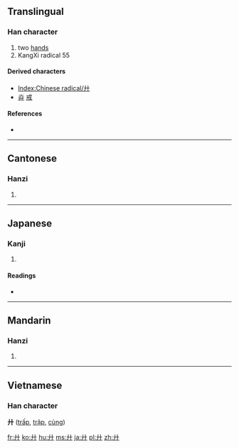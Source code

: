 {{also|廿}}
==Translingual==

===Han character===
{{Han char|rn=55|rad=廾|as=00|sn=3|four=4400<sub>0</sub>|canj=十十 (JJ), XX十十 (XXJJ)}}

# two [[hand]]s
# KangXi radical 55

====Derived characters====
* [[Index:Chinese radical/廾]]
* [[灷]] [[戒]]

====References====
* {{Han ref|kx=0353.080|dkj=09583|dj=0668.070|hdz=10513.110|uh=5EFE|ud=24318|bh=A47B|bd=42107}}

----

==Cantonese==

===Hanzi===
{{yue-hanzi|jyut=|y=gung2}}

# {{defn|Cantonese|sort=廾00}}

----

==Japanese==

===Kanji===
{{ja-kanji|grade=|rs=廾00}}

# {{defn|Japanese|sort=廾00}}

====Readings====
* {{ja-readings|on=[[きょう]] (kyō), [[く]] (ku)|kun=[[ささげる]] (sasageru)}}

----

==Mandarin==

===Hanzi===
{{cmn-hanzi|pin=[[gòng]] ([[gong4]])|wg=kung<sup>4</sup>}}
#{{defn|Mandarin|sort=廾00}}

----

==Vietnamese==
===Han character===
'''廾''' ([[trấp]], [[trập]], [[củng]])

[[fr:廾]]
[[ko:廾]]
[[hu:廾]]
[[ms:廾]]
[[ja:廾]]
[[pl:廾]]
[[zh:廾]]